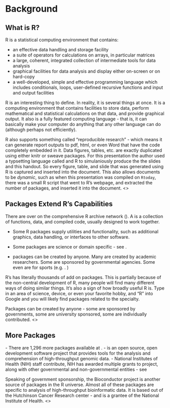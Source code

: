 
# Background
## What is R?
R is a statistical computing environment that contains:

- an effective data handling and storage facility
- a suite of operators for calculations on arrays, in particular matrices
- a large, coherent, integrated collection of intermediate tools for data analysis
- graphical facilities for data analysis and display either on-screen or on hard-copy
- a well-developed, simple and effective programming language which includes conditionals, loops, user-defined recursive functions and input and output facilities


<article>
R is an interesting thing to define. In reality, it is several things at once. It is a computing environment that contains facilities to store data, perform mathematical and statistical calculations on that data, and provide graphical output. It also is a fully featured computing language - that is, it can basically make your computer do anything that any other language can do (although perhaps not efficiently).

R also supports something called "reproducible research" - which means it can generate report outputs to pdf, html, or even Word that have the code completely embedded in it. Data figures, tables, etc. are exactly duplicated using either knitr or sweave packages. For this presentation the author used a typsetting language called \LaTeX  and R to simulaniously produce the the slides and this handout. So  every figure, table, and slide that was generated using R is captured and inserted into the document. This also allows documents to be _dynamic_, such as when this presentation was compiled on `Rtoday`, there was a small
R script that went to R's webpage, and extracted the number of packages, and inserted it into the document.
<\article>

## Packages Extend R's Capabilities
There are over  \textit{packages} on the comprehensive R archive network (\textit{CRAN}). A \textit{package} is a collection of functions, data, and compiled code, usually designed to work together. 

- Some R packages supply utilities and functionality, such as additional graphics, data handling, or interfaces to other software.
- Some packages are science or domain specific - see \url{https://cran.r-project.org/web/views/}.

- packages can be created by anyone. Many are created by academic researchers. Some are sponsored by governmental agencies. Some even are for sports (e.g. \url{https://cran.r-project.org/web/packages/cycleRtools/index.html}. ) 

<article>
R's has literally thousands of add on packages. This is partially because of the non-central development of R, many people will find many different ways of doing similar things. It's also a sign of how broadly useful R is. Type in an area of science, device, or even your favorite hobby, and "R" into Google and you will likely find packages related to the specialty. 

Packages can be created by anyone - some are sponsored by governments, some are university sponsored, some are individually contributed.
<\article>


## More Packages
\includegraphics[width=2in]{./images/bioconductor_logo_rgb.jpg}
- There are 1,296 more packages available at \textit{Bioconductor}.
- \textit{Bioconductor} is an open source, open development software project that provides tools for the analysis and comprehension of high-throughput genomic data.
- National Institutes of Health (NIH) staff contribute, NIH has awarded multiple grants to project, along with other governmental and non-governmental entities - see \url{www.bioconductor.org}

<article>Speaking of government sponsorship, the Bioconductor project is another source of packages in the R universe. Almost all of these packages are specific to analysis of high-throughput bioinformatic data. It is based out of the Hutchinson Cancer Research center - and is a grantee of the National Institute of Health.
<\article>



